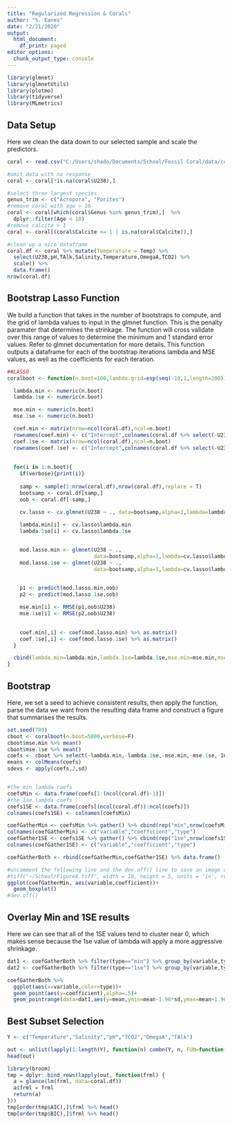 ```yaml
---
title: "Regularized Regression & Corals"
author: "S. Eanes"
date: "2/21/2020"
output:
  html_document:
    df_print: paged
editor_options: 
  chunk_output_type: console
---
```



```r
library(glmnet)
library(glmnetUtils)
library(plotmo)
library(tidyverse)
library(MLmetrics)
```

## Data Setup
Here we clean the data down to our selected sample and scale the predictors. 
```r
coral <- read.csv("C:/Users/shado/Documents/School/Fossil Coral/data/coral_3weighted.csv")

#omit data with no response
coral <- coral[!is.na(coral$U238),]

#select three largest species
genus_trim <- c("Acropora", "Porites")
#remove coral with age > 10
coral <- coral[which(coral$Genus %in% genus_trim),]  %>% 
  dplyr::filter(Age < 10) 
#remove calcite > 1
coral <- coral[(coral$Calcite <= 1 | is.na(coral$Calcite)),]

#clean up a nice dataframe
coral.df <- coral %>% mutate(Temperature = Temp) %>%
  select(U238,pH,TAlk,Salinity,Temperature,OmegaA,TCO2) %>%
  scale() %>%
  data.frame()
nrow(coral.df)
```

## Bootstrap Lasso Function

We build a function that takes in the number of bootstraps to compute, and the grid of lambda values to input in the glmnet function. This is the penalty paramater that determines the strinkage. The function will cross validate over this range of values to determine the minimum and 1 standard error values. Refer to glmnet documentation for more details. This function outputs a dataframe for each of the bootstrap iterations lambda and MSE values, as well as the coefficients for each iteration.

```r
##LASSO
coralboot <- function(n.boot=100,lambda.grid=exp(seq(-10,1,length=200)),verbose=F){

  lambda.min <- numeric(n.boot)
  lambda.1se <- numeric(n.boot)

  mse.min <- numeric(n.boot)
  mse.1se <- numeric(n.boot)

  coef.min <- matrix(nrow=ncol(coral.df),ncol=n.boot)
  rownames(coef.min) <- c("Intercept",colnames(coral.df %>% select(-U238)))
  coef.1se <- matrix(nrow=ncol(coral.df),ncol=n.boot)
  rownames(coef.1se) <- c("Intercept",colnames(coral.df %>% select(-U238)))
  
  
  for(i in 1:n.boot){
    if(verbose){print(i)}
  
    samp <- sample(1:nrow(coral.df),nrow(coral.df),replace = T)
    bootsamp <- coral.df[samp,]
    oob <- coral.df[-samp,]

    cv.lasso <- cv.glmnet(U238 ~ ., data=bootsamp,alpha=1,lambda=lambda.grid,intercept=F)
    
    lambda.min[i] <- cv.lasso$lambda.min
    lambda.1se[i] <- cv.lasso$lambda.1se


    mod.lasso.min <- glmnet(U238 ~ .,
                            data=bootsamp,alpha=1,lambda=cv.lasso$lambda.min,intercept=F)
    mod.lasso.1se <- glmnet(U238 ~ .,
                            data=bootsamp,alpha=1,lambda=cv.lasso$lambda.1se,intercept=F)
    

    p1 <- predict(mod.lasso.min,oob)
    p2 <- predict(mod.lasso.1se,oob)

    mse.min[i] <- RMSE(p1,oob$U238)
    mse.1se[i] <- RMSE(p2,oob$U238)
  

    coef.min[,i] <- coef(mod.lasso.min) %>% as.matrix()
    coef.1se[,i] <- coef(mod.lasso.1se) %>% as.matrix()
  }

  cbind(lambda.min=lambda.min,lambda.1se=lambda.1se,mse.min=mse.min,mse.1se=mse.1se,coef.min=t(coef.min),coef.1se=t(coef.1se)) %>% data.frame()
}
```

## Bootstrap

Here, we set a seed to achieve consistent results, then apply the function, parse the data we want from the resulting data frame and construct a figure that summarises the results.
```r
set.seed(789)
cboot <- coralboot(n.boot=5000,verbose=F)
cboot$mse.min %>% mean()
cboot$mse.1se %>% mean()
coefs <- cboot %>% select(-lambda.min,-lambda.1se,-mse.min,-mse.1se,-Intercept,-Intercept.1)
means <- colMeans(coefs)
sdevs <- apply(coefs,2,sd)


#the min lambda coefs
coefsMin <- data.frame(coefs[1:(ncol(coral.df)-1)])
#the 1se lambda coefs
coefs1SE <- data.frame(coefs[(ncol(coral.df)):ncol(coefs)])
colnames(coefs1SE) <- colnames(coefsMin)

coefGatherMin <- coefsMin %>% gather() %>% cbind(rep("min",nrow(coefsMin)))
colnames(coefGatherMin) <- c("variable","coefficient","type")
coefGather1SE <- coefs1SE %>% gather() %>% cbind(rep("1se",nrow(coefs1SE)))
colnames(coefGather1SE) <- c("variable","coefficient","type")

coefGatherBoth <- rbind(coefGatherMin,coefGather1SE) %>% data.frame() 

#uncomment the following line and the dev.off() line to save an image of the figure locally
#tiff("~/School/Figure8.tiff", width = 10, height = 5, units = 'in', res = 300)
ggplot(coefGatherMin, aes(variable,coefficient))+
  geom_boxplot()
#dev.off()
```

## Overlay Min and 1SE results

Here we can see that all of the 1SE values tend to cluster near 0, which makes sense because the 1se value of lambda will apply a more aggressive shrinkage.

```r
dat1 <- coefGatherBoth %>% filter(type=="min") %>% group_by(variable,type) %>% summarise(n=n(), mean=mean(coefficient),sd=sd(coefficient))
dat2 <- coefGatherBoth %>% filter(type=="1se") %>% group_by(variable,type) %>% summarise(n=n(), mean=mean(coefficient),sd=sd(coefficient))

coefGatherBoth %>% 
  ggplot(aes(x=variable,color=type))+
  geom_point(aes(y=coefficient),alpha=.5)+
  geom_pointrange(data=dat1,aes(y=mean,ymin=mean-1.96*sd,ymax=mean+1.96*sd),color='black')
```

## Best Subset Selection

```r
Y <- c("Temperature","Salinity","pH","TCO2","OmegaA","TAlk")

out <- unlist(lapply(1:length(Y), function(n) combn(Y, n, FUN=function(row) paste0("U238 ~ ", paste0(row, collapse = "+")))))
head(out)

library(broom)
tmp = dplyr::bind_rows(lapply(out, function(frml) {
  a = glance(lm(frml, data=coral.df))
  a$frml = frml
  return(a)
}))
tmp[order(tmp$AIC),]$frml %>% head()
tmp[order(tmp$BIC),]$frml %>% head()
```
